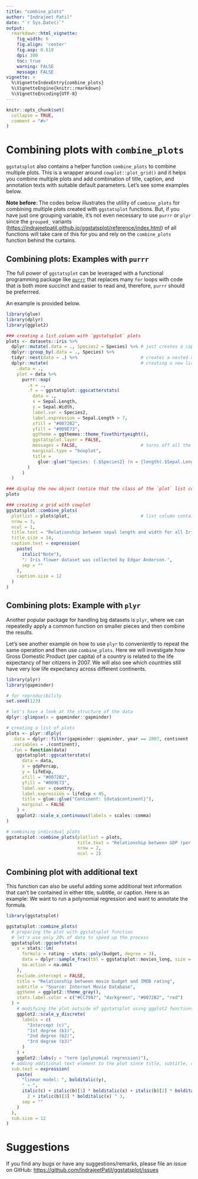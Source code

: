 ```yaml
---
title: "combine_plots"
author: "Indrajeet Patil"
date: "`r Sys.Date()`"
output:
  rmarkdown::html_vignette:
    fig_width: 6
    fig.align: 'center'
    fig.asp: 0.618
    dpi: 300
    toc: true
    warning: FALSE
    message: FALSE
vignette: >
  %\VignetteIndexEntry{combine_plots}
  %\VignetteEngine{knitr::rmarkdown}
  %\VignetteEncoding{UTF-8}
---
```


```r
knitr::opts_chunk$set(
  collapse = TRUE,
  comment = "#>"
)
```

# Combining plots with `combine_plots`

`ggstatsplot` also contains a helper function `combine_plots` to combine
multiple plots. This is a wrapper around `cowplot::plot_grid()` and it helps you
combine multiple plots and add combination of title, caption, and annotation
texts with suitable default parameters. Let's see some examples below.

**Note before**: The codes below illustrates the utility of `combine_plots` for
combining multiple plots created with `ggstatsplot` functions. But, if you have
just one grouping variable, it's not even necessary to use `purrr` or `plyr`
since the `grouped_` variants
(<https://indrajeetpatil.github.io/ggstatsplot/reference/index.html>) of all
functions will take care of this for you and rely on the `combine_plots`
function behind the curtains.

## Combining plots: Examples with `purrr`

The full power of `ggstatsplot` can be leveraged with a functional programming
package like [`purrr`](http://purrr.tidyverse.org/) that replaces many `for` loops
with code that is both more succinct and easier to read and, therefore, `purrr`
should be preferrred.

An example is provided below. 

```r
library(glue)
library(dplyr)
library(ggplot2)

### creating a list column with `ggstatsplot` plots
plots <- datasets::iris %>%
  dplyr::mutate(.data = ., Species2 = Species) %>% # just creates a copy of this variable
  dplyr::group_by(.data = ., Species) %>%                
  tidyr::nest(data = .) %>%                        # creates a nested dataframe with list column called `data`
  dplyr::mutate(                                   # creating a new list column of ggstatsplot outputs
    .data = .,
    plot = data %>%
      purrr::map(
        .x = .,
        .f = ~ ggstatsplot::ggscatterstats(
          data = .,
          x = Sepal.Length,
          y = Sepal.Width,
          label.var = Species2,
          label.expression = Sepal.Length > 7,
          xfill = "#0072B2",
          yfill = "#009E73",
          ggtheme = ggthemes::theme_fivethirtyeight(),
          ggstatsplot.layer = FALSE,
          messages = FALSE,                        # turns off all the warnings, notes, and reference messages   
          marginal.type = "boxplot",
          title =
            glue::glue("Species: {.$Species2} (n = {length(.$Sepal.Length)})")
        )
      )
  )

### display the new object (notice that the class of the `plot` list column is S3: gg)
plots

### creating a grid with cowplot
ggstatsplot::combine_plots(
  plotlist = plots$plot,                           # list column containing all ggstatsplot objects
  nrow = 3,
  ncol = 1,
  title.text = "Relationship between sepal length and width for all Iris species",
  title.size = 14,
  caption.text = expression(
    paste(
      italic("Note"),
      ": Iris flower dataset was collected by Edgar Anderson.",
      sep = ""
    ),
    caption.size = 12
  )
)
```

## Combining plots: Example with `plyr`

Another popular package for handling big datasets is `plyr`, where we can
repeatedly apply a common function on smaller pieces and then combine the
results.

Let's see another example on how to use `plyr` to conveniently to repeat the
same operation and then use `combine_plots`. Here we will investigate how Gross
Domestic Product (per capita) of a country is related to the life expectancy of
her citizens in 2007. We will also see which countries still have very low life
expectancy across different continents.

```r
library(plyr)
library(gapminder)

# for reproducibility
set.seed(123)

# let's have a look at the structure of the data
dplyr::glimpse(x = gapminder::gapminder)

# creating a list of plots
plots <- plyr::dlply(
  .data = dplyr::filter(gapminder::gapminder, year == 2007, continent != "Oceania"),
  .variables = .(continent),
  .fun = function(data)
    ggstatsplot::ggscatterstats(
      data = data,
      x = gdpPercap,
      y = lifeExp,
      xfill = "#0072B2",
      yfill = "#009E73",
      label.var = country,
      label.expression = lifeExp < 45,
      title = glue::glue("Continent: {data$continent}"),
      marginal = FALSE
    ) +
    ggplot2::scale_x_continuous(labels = scales::comma)
)

# combining individual plots
ggstatsplot::combine_plots(plotlist = plots, 
                           title.text = "Relationship between GDP (per capita) and life expectancy",
                           nrow = 2,
                           ncol = 2)
```

## Combining plot with additional text 

This function can also be useful adding some additional text information that
can't be contained in either title, subtitle, or caption. Here is an example:
We want to run a polynomial regression and want to annotate the formula.

```r
library(ggstatsplot)

ggstatsplot::combine_plots(
  # preparing the plot with ggstatsplot function
  # let's use only 20% of data to speed up the process
  ggstatsplot::ggcoefstats(
    x = stats::lm(
      formula = rating ~ stats::poly(budget, degree = 3),
      data = dplyr::sample_frac(tbl = ggstatsplot::movies_long, size = 0.2),
      na.action = na.omit
    ),
    exclude.intercept = FALSE,
    title = "Relationship between movie budget and IMDB rating",
    subtitle = "Source: Internet Movie Database",
    ggtheme = ggplot2::theme_gray(),
    stats.label.color = c("#CC79A7", "darkgreen", "#0072B2", "red")
  ) +
    # modifying the plot outside of ggstatsplot using ggplot2 functions
    ggplot2::scale_y_discrete(
      labels = c(
        "Intercept (c)",
        "1st degree (b1)",
        "2nd degree (b2)",
        "3rd degree (b3)"
      )
    ) + 
    ggplot2::labs(y = "term (polynomial regression)"),
  # adding additional text element to the plot since title, subtitle, caption are all already occupied
  sub.text = expression(
    paste(
      "linear model: ", bolditalic(y),
      " ~ ",
      italic(c) + italic(b)[1] * bolditalic(x) + italic(b)[2] * bolditalic(x) ^
        2 + italic(b)[3] * bolditalic(x) ^ 3,
      sep = ""
    )
  ),
  sub.size = 12
)
```

# Suggestions

If you find any bugs or have any suggestions/remarks, please file an issue on GitHub: 
<https://github.com/IndrajeetPatil/ggstatsplot/issues>
